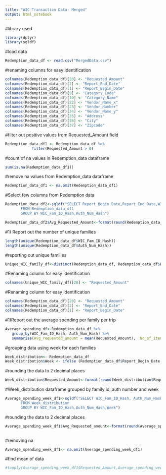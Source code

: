 ```yaml
---
title: "WIC Transaction Data- Merged"
output: html_notebook
---
```


#library used

```r
library(dplyr)
library(sqldf)

```
#load data
```r
Redemption_data_df <- read.csv("MergedData.csv")
```

#renaming columns for easy identification

```r
colnames(Redemption_data_df)[20] <- "Requested_Amount"
colnames(Redemption_data_df)[2] <- "Report_End_Date"
colnames(Redemption_data_df)[1] <- "Report_Begin_Date"
colnames(Redemption_data_df)[9] <- "Category_Code"
colnames(Redemption_data_df)[10] <- "Category_Name"
colnames(Redemption_data_df)[22] <- "Vendor_Name_x"
colnames(Redemption_data_df)[23] <- "Vendor_Number"
colnames(Redemption_data_df)[34] <- "Vendor_Name_y"
colnames(Redemption_data_df)[35] <- "Address"
colnames(Redemption_data_df)[36] <- "City"
colnames(Redemption_data_df)[37] <- "Zipcode"


```


#filter out positive values from Requested_Amount field

```r
Redemption_data_df1 <- Redemption_data_df %>%
            filter(Requested_Amount > 0)
```

#count of na values in Redemption_data dataframe

```r
sum(is.na(Redemption_data_df1))
```

#remove na values from Redemption_data dataframe

```r
Redemption_data_df1 <- na.omit(Redemption_data_df1)

```

#Select few columns from Redemption data 

```r
Redemption_data_df2<-sqldf("SELECT Report_Begin_Date,Report_End_Date,WIC_Fam_ID_Hash, Auth_Num_Hash,Avg(Requested_Amount) as Avg_Requested_Amount,Category_Code,Category_Name,Vendor_Name_x,Vendor_Number,Vendor_Name_y, Address, City, Zipcode
       FROM Redemption_data_df1
       GROUP BY WIC_Fam_ID_Hash,Auth_Num_Hash")
```


```r
Redemption_data_df2$Avg_Requested_Amount<-format(round(Redemption_data_df2$Avg_Requested_Amount, 2), nsmall = 2) 
```



#1) Report out the number of unique families

```r
length(unique(Redemption_data_df$WIC_Fam_ID_Hash))
length(unique(Redemption_data_df$Auth_Num_Hash))

```

#reporting out unique families 

```r
Unique_WIC_family_df<-distinct(Redemption_data_df, Redemption_data_df$WIC_Fam_ID_Hash, .keep_all = TRUE)
```

#Renaming column for easy identification

```r
colnames(Unique_WIC_family_df)[20] <- "Requested_Amount"

```
#Renaming column for easy identification

```r
colnames(Redemption_data_df)[20] <- "Requested_Amount"
colnames(Redemption_data_df)[2] <- "Report_End_Date"
colnames(Redemption_data_df)[1] <- "Report_Begin_Date"
```


#1)Report out the average spending per family per trip


```r
Average_spending_df<-Redemption_data_df %>%
   group_by(WIC_Fam_ID_Hash, Auth_Num_Hash) %>% 
   summarise(Avg_requested_amount = mean(Requested_Amount),  No_of_items=n())
```
#grouping data using week for each families

```r

Week_distribution<- Redemption_data_df
Week_distribution$Week <- ifelse (Redemption_data_df$Report_Begin_Date == '2/17/2021' & Redemption_data_df$Report_End_Date == '2/23/2021','Week1',ifelse(Redemption_data_df$Report_Begin_Date == '2/24/2021' & Redemption_data_df$Report_End_Date == '3/2/2021','Week2','week3' ))

```

#rounding the data to 2 decimal places

```r
Week_distribution$Requested_Amount<-format(round(Week_distribution$Requested_Amount, 2), nsmall = 2)     
```
#Week_distribution dataframe grouped by family id, auth number and week

```r
Average_spending_week_df1<-sqldf("SELECT WIC_Fam_ID_Hash, Auth_Num_Hash,Requested_Amount, AVG(Requested_Amount) as Avg_Requested_amount,Week
       FROM Week_distribution
       GROUP BY WIC_Fam_ID_Hash,Auth_Num_Hash,Week")


```

#rounding the data to 2 decimal places

```r

Average_spending_week_df1$Avg_Requested_amount<-format(round(Average_spending_week_df1$Avg_Requested_amount, 2), nsmall = 2) 
 
```

#removing na 

```r
Average_spending_week_df1<- na.omit(Average_spending_week_df1)
```

#find mean of data

```r
#tapply(Average_spending_week_df1$Requested_Amount,Average_spending_week_df1$Week, mean)
```



```r

```

